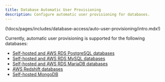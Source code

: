 ```yaml
---
title: Database Automatic User Provisioning 
description: Configure automatic user provisioning for databases.
---
```


(!docs/pages/includes/database-access/auto-user-provisioning/intro.mdx!)

Currently, automatic user provisioning is supported for the following databases:
- [Self-hosted and AWS RDS PostgreSQL databases](./auto-user-provisioning/postgres.mdx)
- [Self-hosted and AWS RDS MySQL databases](./auto-user-provisioning/mysql.mdx)
- [Self-hosted and AWS RDS MariaDB databases](./auto-user-provisioning/mariadb.mdx)
- [AWS Redshift databases](./auto-user-provisioning/aws-redshift.mdx)
- [Self-hosted MongoDB](./auto-user-provisioning/mongodb.mdx)

